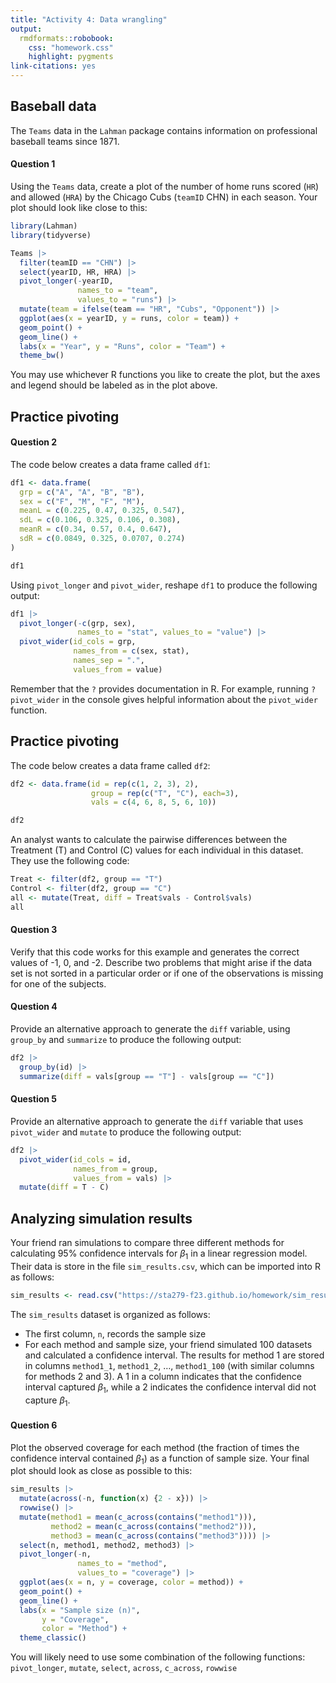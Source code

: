 ```yaml
---
title: "Activity 4: Data wrangling"
output: 
  rmdformats::robobook:
    css: "homework.css"
    highlight: pygments
link-citations: yes
---
```


## Baseball data

The `Teams` data in the `Lahman` package contains information on professional baseball teams since 1871. 

:::{.question}
#### Question 1

Using the `Teams` data, create a plot of the number of home runs scored (`HR`) and allowed (`HRA`) by the Chicago Cubs (`teamID` CHN) in each season. Your plot should look like close to this:

```r
library(Lahman)
library(tidyverse)

Teams |>
  filter(teamID == "CHN") |>
  select(yearID, HR, HRA) |>
  pivot_longer(-yearID,
               names_to = "team",
               values_to = "runs") |>
  mutate(team = ifelse(team == "HR", "Cubs", "Opponent")) |>
  ggplot(aes(x = yearID, y = runs, color = team)) +
  geom_point() +
  geom_line() +
  labs(x = "Year", y = "Runs", color = "Team") +
  theme_bw()
```

You may use whichever R functions you like to create the plot, but the axes and legend should be labeled as in the plot above.

:::


## Practice pivoting

:::{.question}
#### Question 2

The code below creates a data frame called `df1`:

```r
df1 <- data.frame(
  grp = c("A", "A", "B", "B"),
  sex = c("F", "M", "F", "M"),
  meanL = c(0.225, 0.47, 0.325, 0.547),
  sdL = c(0.106, 0.325, 0.106, 0.308),
  meanR = c(0.34, 0.57, 0.4, 0.647),
  sdR = c(0.0849, 0.325, 0.0707, 0.274)
)

df1
```

Using `pivot_longer` and `pivot_wider`, reshape `df1` to produce the following output:

```r
df1 |>
  pivot_longer(-c(grp, sex),
               names_to = "stat", values_to = "value") |>
  pivot_wider(id_cols = grp,
              names_from = c(sex, stat),
              names_sep = ".",
              values_from = value)
```

Remember that the `?` provides documentation in R. For example, running `?pivot_wider` in the console gives helpful information about the `pivot_wider` function.
:::

## Practice pivoting

The code below creates a data frame called `df2`:

```r
df2 <- data.frame(id = rep(c(1, 2, 3), 2),
                  group = rep(c("T", "C"), each=3),
                  vals = c(4, 6, 8, 5, 6, 10))

df2
```

An analyst wants to calculate the pairwise differences between the Treatment (T) and Control (C) values for each individual in this dataset. They use the following code:

```r
Treat <- filter(df2, group == "T")
Control <- filter(df2, group == "C")
all <- mutate(Treat, diff = Treat$vals - Control$vals)
all
```


:::{.question}
#### Question 3

Verify that this code works for this example and generates the correct values of -1, 0, and -2. Describe two problems that might arise if the data set is not sorted in a particular order or if one of the observations is missing for one of the subjects.
:::

:::{.question}
#### Question 4

Provide an alternative approach to generate the `diff` variable, using `group_by` and `summarize` to produce the following output:

```r
df2 |>
  group_by(id) |>
  summarize(diff = vals[group == "T"] - vals[group == "C"])
```

:::

:::{.question}
#### Question 5

Provide an alternative approach to generate the `diff` variable that uses `pivot_wider` and `mutate` to produce the following output:

```r
df2 |>
  pivot_wider(id_cols = id,
              names_from = group,
              values_from = vals) |>
  mutate(diff = T - C)
```

:::


## Analyzing simulation results

Your friend ran simulations to compare three different methods for calculating 95% confidence intervals for $\beta_1$ in a linear regression model. Their data is store in the file `sim_results.csv`, which can be imported into R as follows:

```r
sim_results <- read.csv("https://sta279-f23.github.io/homework/sim_results.csv")
```


The `sim_results` dataset is organized as follows:

* The first column, `n`, records the sample size
* For each method and sample size, your friend simulated 100 datasets and calculated a confidence interval. The results for method 1 are stored in columns `method1_1`, `method1_2`, ..., `method1_100` (with similar columns for methods 2 and 3). A 1 in a column indicates that the confidence interval captured $\beta_1$, while a 2 indicates the confidence interval did not capture $\beta_1$.

:::{.question}
#### Question 6

Plot the observed coverage for each method (the fraction of times the confidence interval contained $\beta_1$) as a function of sample size. Your final plot should look as close as possible to this:

```r
sim_results |>
  mutate(across(-n, function(x) {2 - x})) |>
  rowwise() |>
  mutate(method1 = mean(c_across(contains("method1"))),
         method2 = mean(c_across(contains("method2"))),
         method3 = mean(c_across(contains("method3")))) |>
  select(n, method1, method2, method3) |>
  pivot_longer(-n, 
               names_to = "method",
               values_to = "coverage") |>
  ggplot(aes(x = n, y = coverage, color = method)) +
  geom_point() +
  geom_line() +
  labs(x = "Sample size (n)",
       y = "Coverage",
       color = "Method") +
  theme_classic()
```

You will likely need to use some combination of the following functions: `pivot_longer`, `mutate`, `select`, `across`, `c_across`, `rowwise`

:::